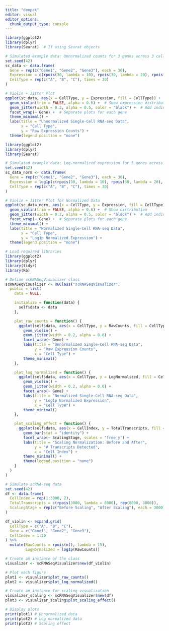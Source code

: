 ```yaml
---
title: "deepak"
editor: visual
editor_options: 
  chunk_output_type: console
---
```


```r
library(ggplot2)
library(dplyr)
library(Seurat)  # If using Seurat objects

# Simulated example data: Unnormalized counts for 3 genes across 3 cell types
set.seed(42)
sc_data <- data.frame(
  Gene = rep(c("Gene1", "Gene2", "Gene3"), each = 30),
  Expression = c(rpois(30, lambda = 10), rpois(30, lambda = 20), rpois(30, lambda = 5)),
  CellType = rep(c("A", "B", "C"), times = 30)
)

# Violin + Jitter Plot
ggplot(sc_data, aes(x = CellType, y = Expression, fill = CellType)) +
  geom_violin(trim = FALSE, alpha = 0.6) +  # Show expression distribution
  geom_jitter(width = 0.2, alpha = 0.5, color = "black") +  # Add individual points
  facet_wrap(~ Gene) +  # Separate plots for each gene
  theme_minimal() +
  labs(title = "Unnormalized Single-Cell RNA-seq Data", 
       x = "Cell Type", 
       y = "Raw Expression Counts") +
  theme(legend.position = "none")
```


```r
library(ggplot2)
library(dplyr)
library(Seurat)

# Simulated example data: Log-normalized expression for 3 genes across 3 cell types
set.seed(42)
sc_data_norm <- data.frame(
  Gene = rep(c("Gene1", "Gene2", "Gene3"), each = 30),
  Expression = log1p(c(rpois(30, lambda = 10), rpois(30, lambda = 20), rpois(30, lambda = 5))),
  CellType = rep(c("A", "B", "C"), times = 30)
)

# Violin + Jitter Plot for Normalized Data
ggplot(sc_data_norm, aes(x = CellType, y = Expression, fill = CellType)) +
  geom_violin(trim = FALSE, alpha = 0.6) +  # Show distribution
  geom_jitter(width = 0.2, alpha = 0.5, color = "black") +  # Add individual points
  facet_wrap(~ Gene) +  # Separate plots for each gene
  theme_minimal() +
  labs(title = "Normalized Single-Cell RNA-seq Data", 
       x = "Cell Type", 
       y = "Log1p Normalized Expression") +
  theme(legend.position = "none")
```


```r
# Load required libraries
library(ggplot2)
library(dplyr)
library(tidyr)
library(R6)

# Define scRNASeqVisualizer class
scRNASeqVisualizer <- R6Class("scRNASeqVisualizer",
  public = list(
    data = NULL,

    initialize = function(data) {
      self$data <- data
    },

    plot_raw_counts = function() {
      ggplot(self$data, aes(x = CellType, y = RawCounts, fill = CellType)) +
        geom_violin() +
        geom_jitter(width = 0.2, alpha = 0.6) +
        facet_wrap(~ Gene) +
        labs(title = "Unnormalized Single-Cell RNA-seq Data",
             y = "Raw Expression Counts",
             x = "Cell Type") +
        theme_minimal()
    },

    plot_log_normalized = function() {
      ggplot(self$data, aes(x = CellType, y = LogNormalized, fill = CellType)) +
        geom_violin() +
        geom_jitter(width = 0.2, alpha = 0.6) +
        facet_wrap(~ Gene) +
        labs(title = "Normalized Single-Cell RNA-seq Data",
             y = "Log1p Normalized Expression",
             x = "Cell Type") +
        theme_minimal()
    },

    plot_scaling_effect = function() {
      ggplot(self$data, aes(x = CellIndex, y = TotalTranscripts, fill = "blue")) +
        geom_bar(stat = "identity") +
        facet_wrap(~ ScalingStage, scales = "free_y") +
        labs(title = "Scaling Normalization: Before and After",
             y = "# Transcripts Detected",
             x = "Cell Index") +
        theme_minimal() +
        theme(legend.position = "none")
    }
  )
)

# Simulate scRNA-seq data
set.seed(42)
df <- data.frame(
  CellIndex = rep(1:3000, 2),
  TotalTranscripts = c(rpois(3000, lambda = 8000), rep(8000, 3000)),
  ScalingStage = rep(c("Before Scaling", "After Scaling"), each = 3000)
)

df_violin <- expand.grid(
  CellType = c("A", "B", "C"),
  Gene = c("Gene1", "Gene2", "Gene3"),
  CellIndex = 1:20
) %>%
  mutate(RawCounts = rpois(n(), lambda = 15),
         LogNormalized = log1p(RawCounts))

# Create an instance of the class
visualizer <- scRNASeqVisualizer$new(df_violin)

# Plot each figure
plot1 <- visualizer$plot_raw_counts()
plot2 <- visualizer$plot_log_normalized()

# Create an instance for scaling visualization
visualizer_scaling <- scRNASeqVisualizer$new(df)
plot3 <- visualizer_scaling$plot_scaling_effect()

# Display plots
print(plot1) # Unnormalized data
print(plot2) # Log normalized data
print(plot3) # Scaling effect

```